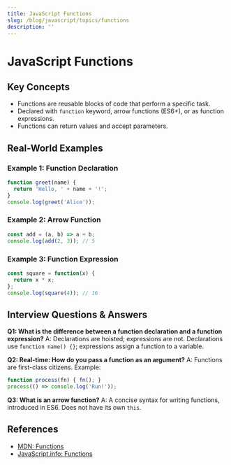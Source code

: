 ```yaml
---
title: JavaScript Functions
slug: /blog/javascript/topics/functions
description: ''
---
```

# JavaScript Functions

## Key Concepts
- Functions are reusable blocks of code that perform a specific task.
- Declared with `function` keyword, arrow functions (ES6+), or as function expressions.
- Functions can return values and accept parameters.

## Real-World Examples

### Example 1: Function Declaration
```javascript
function greet(name) {
  return 'Hello, ' + name + '!';
}
console.log(greet('Alice'));
```

### Example 2: Arrow Function
```javascript
const add = (a, b) => a + b;
console.log(add(2, 3)); // 5
```

### Example 3: Function Expression
```javascript
const square = function(x) {
  return x * x;
};
console.log(square(4)); // 16
```

## Interview Questions & Answers

**Q1: What is the difference between a function declaration and a function expression?**
A: Declarations are hoisted; expressions are not. Declarations use `function name() {}`; expressions assign a function to a variable.

**Q2: Real-time: How do you pass a function as an argument?**
A: Functions are first-class citizens. Example:
```javascript
function process(fn) { fn(); }
process(() => console.log('Run!'));
```

**Q3: What is an arrow function?**
A: A concise syntax for writing functions, introduced in ES6. Does not have its own `this`.

## References
- [MDN: Functions](https://developer.mozilla.org/en-US/docs/Web/JavaScript/Guide/Functions)
- [JavaScript.info: Functions](https://javascript.info/function-basics)
